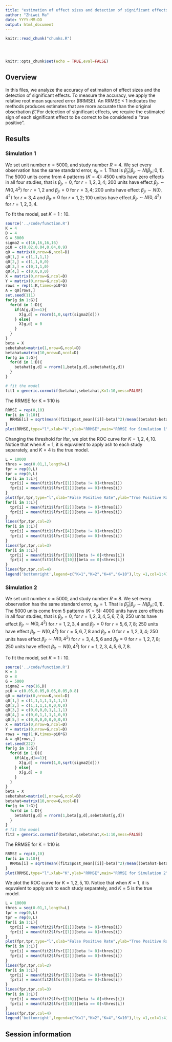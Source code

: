 ```yaml
---
title: "estimation of effect sizes and detection of significant effects"
author: "Zhiwei Ma"
date: YYYY-MM-DD
output: html_document
---
```


<!-- The file analysis/chunks.R contains chunks that define default settings
shared across the workflowr files. -->
```r
knitr::read_chunk("chunks.R")
```

<!-- Update knitr chunk options -->
```r
```

<!-- Insert the date the file was last updated -->
```r
```

<!-- Insert the code version (Git commit SHA1) if Git repository exists and R
 package git2r is installed -->
```r
```

<!-- Add your analysis here -->

```r
knitr::opts_chunk$set(echo = TRUE,eval=FALSE)
```

## Overview 

In this files, we analyze the accuracy of estimaiton of effect sizes and the detection of significant effects. To measure the accuracy, we apply the relative root mean squrared error (RRMSE). An RRMSE < 1 indicates the methods produces estimates that are more accurate than the original obserbation $\hat\beta$. For detection of significant effects, we require the estimated sign of each significant effect to be correct to be considered a "true positive". 

## Results

### Simulation 1

We set unit number $n = 5000$, and study number $R = 4$. We set every observation has the same standard error, $s_{jr}=1$. That is $\hat\beta_{jr}|\beta_{jr}\sim N(\beta_{jr};0,1)$. The 5000 units come from 4 patterns ($K=4$): 4500 units have zero effects in all four studies, that is $\beta_{jr}=0$, for $r = 1,2,3,4$; 200 units have effect $\beta_{jr}\sim N(0,4^2)$ for $r =1, 2$ and $\beta_{jr}=0$ for $r =3, 4$; 200 units have effect $\beta_{jr}\sim N(0,4^2)$ for $r =3, 4$ and $\beta_{jr}=0$ for $r = 1, 2$; 100 unitss have effect $\beta_{jr}\sim N(0,4^2)$ for $r =1, 2,3,4$. 

To fit the model, set $K = 1:10$.

```r
source('../code/function.R')
K = 4
D = 4
G = 5000
sigma2 = c(16,16,16,16)
pi0 = c(0.02,0.04,0.04,0.9)
q0 = matrix(0,nrow=K,ncol=D)
q0[1,] = c(1,1,1,1)
q0[2,] = c(1,1,0,0)
q0[3,] = c(0,1,1,0)
q0[4,] = c(0,0,0,0)
X = matrix(0,nrow=G,ncol=D)
Y = matrix(0,nrow=G,ncol=D)
rows = rep(1:K,times=pi0*G)
A = q0[rows,]
set.seed(111)
for(g in 1:G){
  for(d in 1:D){
    if(A[g,d]==1){
      X[g,d] = rnorm(1,0,sqrt(sigma2[d]))
    } else{
      X[g,d] = 0
    }
  }
}
beta = X
sebetahat=matrix(1,nrow=G,ncol=D)
betahat=matrix(10,nrow=G,ncol=D)
for(g in 1:G){
  for(d in 1:D){
    betahat[g,d] = rnorm(1,beta[g,d],sebetahat[g,d])
  }
}

# fit the model
fit1 = generic.cormotif(betahat,sebetahat,K=1:10,mess=FALSE)
```

The RRMSE for K = 1:10 is 

```r
RRMSE = rep(0,10)
for(i in 1:10){
  RRMSE[i] = sqrt(mean((fit1$post_mean[[i]]-beta)^2)/mean((betahat-beta)^2))
}
plot(RRMSE,type="l",xlab="K",ylab="RRMSE",main="RRMSE for Simulation 1")
```

Changing the threshold for lfsr, we plot the ROC curve for $K=1,2,4,10$. Notice that when $K=1$, it is equvalent to apply ash to each study separately, and $K = 4$ is the true model.

```r
L = 10000
thres = seq(0.01,1,length=L)
fpr = rep(0,L)
tpr = rep(0,L)
for(i in 1:L){
  tpr[i] = mean(fit1$lfsr[[1]][beta != 0]<thres[i])
  fpr[i] = mean(fit1$lfsr[[1]][beta == 0]<thres[i])
}
plot(fpr,tpr,type="l",xlab="False Positive Rate",ylab="True Positive Rate",main ="ROC curve for Simulation 1",col=1)
for(i in 1:L){
  tpr[i] = mean(fit1$lfsr[[2]][beta != 0]<thres[i])
  fpr[i] = mean(fit1$lfsr[[2]][beta == 0]<thres[i])
}
lines(fpr,tpr,col=2)
for(i in 1:L){
  tpr[i] = mean(fit1$lfsr[[4]][beta != 0]<thres[i])
  fpr[i] = mean(fit1$lfsr[[4]][beta == 0]<thres[i])
}
lines(fpr,tpr,col=3)
for(i in 1:L){
  tpr[i] = mean(fit1$lfsr[[10]][beta != 0]<thres[i])
  fpr[i] = mean(fit1$lfsr[[10]][beta == 0]<thres[i])
}
lines(fpr,tpr,col=4)
legend('bottomright',legend=c("K=1","K=2","K=4","K=10"),lty =1,col=1:4)
```

### Simulation 2

We set unit number $n = 5000$, and study number $R = 8$. We set every observation has the same standard error, $s_{jr}=1$. That is $\hat\beta_{jr}|\beta_{jr}\sim N(\beta_{jr};0,1)$. The 5000 units come from 5 patterns ($K=5$): 4000 units have zero effects in all four studies, that is $\beta_{jr}=0$, for $r = 1,2,3,4,5,6,7,8$; 250 units have effect $\beta_{jr}\sim N(0,4^2)$ for $r =1,2,3,4$ and $\beta_{jr}=0$ for $r =5, 6,7,8$; 250 units have effect $\beta_{jr}\sim N(0,4^2)$ for $r =5, 6,7,8$ and $\beta_{jr}=0$ for $r = 1,2,3,4$; 250 units have effect $\beta_{jr}\sim N(0,4^2)$ for $r =3,4,5,6$ and $\beta_{jr}=0$ for $r = 1,2,7,8$; 250 units have effect $\beta_{jr}\sim N(0,4^2)$ for $r =1,2,3,4,5,6,7,8$. 

To fit the model, set $K = 1:10$.

```r
source('../code/function.R')
K = 5
D = 8
G = 5000
sigma2 = rep(16,D)
pi0 = c(0.05,0.05,0.05,0.05,0.8)
q0 = matrix(0,nrow=K,ncol=D)
q0[1,] = c(1,1,1,1,1,1,1,1)
q0[2,] = c(1,1,1,1,0,0,0,0)
q0[3,] = c(0,0,0,0,1,1,1,1)
q0[4,] = c(0,0,1,1,1,1,0,0)
q0[5,] = c(0,0,0,0,0,0,0,0)
X = matrix(0,nrow=G,ncol=D)
Y = matrix(0,nrow=G,ncol=D)
rows = rep(1:K,times=pi0*G)
A = q0[rows,]
set.seed(222)
for(g in 1:G){
  for(d in 1:D){
    if(A[g,d]==1){
      X[g,d] = rnorm(1,0,sqrt(sigma2[d]))
    } else{
      X[g,d] = 0
    }
  }
}
beta = X
sebetahat=matrix(1,nrow=G,ncol=D)
betahat=matrix(10,nrow=G,ncol=D)
for(g in 1:G){
  for(d in 1:D){
    betahat[g,d] = rnorm(1,beta[g,d],sebetahat[g,d])
  }
}
# fit the model
fit2 = generic.cormotif(betahat,sebetahat,K=1:10,mess=FALSE)
```

The RRMSE for K = 1:10 is 

```r
RRMSE = rep(0,10)
for(i in 1:10){
  RRMSE[i] = sqrt(mean((fit2$post_mean[[i]]-beta)^2)/mean((betahat-beta)^2))
}
plot(RRMSE,type="l",xlab="K",ylab="RRMSE",main="RRMSE for Simulation 2")
```

We plot the ROC curve for $K=1,2,5,10$. Notice that when $K=1$, it is equvalent to apply ash to each study separately, and $K=5$ is the true model. 

```r
L = 10000
thres = seq(0.01,1,length=L)
fpr = rep(0,L)
tpr = rep(0,L)
for(i in 1:L){
  tpr[i] = mean(fit2$lfsr[[1]][beta != 0]<thres[i])
  fpr[i] = mean(fit2$lfsr[[1]][beta == 0]<thres[i])
}
plot(fpr,tpr,type="l",xlab="False Positive Rate",ylab="True Positive Rate",main="ROC curve for Simulation 2",col=1)
for(i in 1:L){
  tpr[i] = mean(fit2$lfsr[[2]][beta != 0]<thres[i])
  fpr[i] = mean(fit2$lfsr[[2]][beta == 0]<thres[i])
}
lines(fpr,tpr,col=2)
for(i in 1:L){
  tpr[i] = mean(fit2$lfsr[[5]][beta != 0]<thres[i])
  fpr[i] = mean(fit2$lfsr[[5]][beta == 0]<thres[i])
}
lines(fpr,tpr,col=3)
for(i in 1:L){
  tpr[i] = mean(fit2$lfsr[[10]][beta != 0]<thres[i])
  fpr[i] = mean(fit2$lfsr[[10]][beta == 0]<thres[i])
}
lines(fpr,tpr,col=4)
legend('bottomright',legend=c("K=1","K=2","K=4","K=10"),lty =1,col=1:4)
```

## Session information

<!-- Insert the session information into the document -->
```r
```

